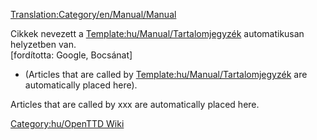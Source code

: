 [[Translation:Category/en/Manual/Manual]]

Cikkek nevezett a [[Template:hu/Manual/Tartalomjegyzék]] automatikusan helyzetben van.<br/>[fordította: Google, Bocsánat]
*(Articles that are called by [[Template:hu/Manual/Tartalomjegyzék]] are automatically placed here).
Articles that are called by xxx are automatically placed here.
[[Category:hu/OpenTTD Wiki]]